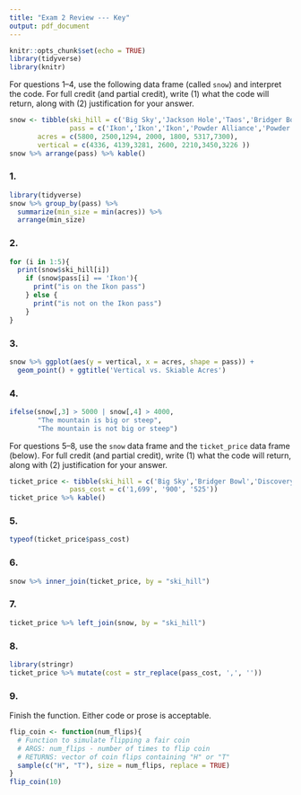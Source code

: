 ```yaml
---
title: "Exam 2 Review --- Key"
output: pdf_document
---
```


```r
knitr::opts_chunk$set(echo = TRUE)
library(tidyverse)
library(knitr)
```

For questions 1--4, use the following data frame (called `snow`) and interpret the code. For full credit (and partial credit), write (1) what the code will return, along with (2) justification for your answer.

```r
snow <- tibble(ski_hill = c('Big Sky','Jackson Hole','Taos','Bridger Bowl','Loveland', "Vail", "Park City"),
               pass = c('Ikon','Ikon','Ikon','Powder Alliance','Powder Alliance', "Epic","Epic"),
       acres = c(5800, 2500,1294, 2000, 1800, 5317,7300),
       vertical = c(4336, 4139,3281, 2600, 2210,3450,3226 ))
snow %>% arrange(pass) %>% kable()
```


### 1.

```r
library(tidyverse)
snow %>% group_by(pass) %>% 
  summarize(min_size = min(acres)) %>% 
  arrange(min_size)
```

### 2.
```r
for (i in 1:5){
  print(snow$ski_hill[i])
    if (snow$pass[i] == 'Ikon'){
      print("is on the Ikon pass")
    } else {
      print("is not on the Ikon pass")
    }
}
```

### 3.
```r
snow %>% ggplot(aes(y = vertical, x = acres, shape = pass)) +
  geom_point() + ggtitle('Vertical vs. Skiable Acres')
```

### 4.
```r
ifelse(snow[,3] > 5000 | snow[,4] > 4000, 
       "The mountain is big or steep",
       "The mountain is not big or steep")
```



For questions 5--8, use the `snow` data frame and the `ticket_price` data frame (below). For full credit (and partial credit), write (1) what the code will return, along with (2) justification for your answer.
```r
ticket_price <- tibble(ski_hill = c('Big Sky','Bridger Bowl','Discovery'),
               pass_cost = c('1,699', '900', '525'))
ticket_price %>% kable()
```

### 5.
```r
typeof(ticket_price$pass_cost)
```

### 6.
```r
snow %>% inner_join(ticket_price, by = "ski_hill")
```


### 7.
```r
ticket_price %>% left_join(snow, by = "ski_hill")
```

### 8.
```r
library(stringr)
ticket_price %>% mutate(cost = str_replace(pass_cost, ',', ''))
```


### 9.

Finish the function. Either code or prose is acceptable.
```r
flip_coin <- function(num_flips){
  # Function to simulate flipping a fair coin
  # ARGS: num_flips - number of times to flip coin
  # RETURNS: vector of coin flips containing "H" or "T"
  sample(c("H", "T"), size = num_flips, replace = TRUE)
}
flip_coin(10)
```

